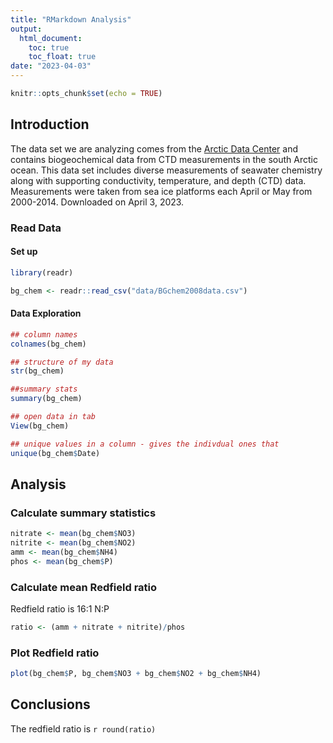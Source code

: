 ```yaml
---
title: "RMarkdown Analysis"
output: 
  html_document:
    toc: true
    toc_float: true
date: "2023-04-03"
---
```


```r
knitr::opts_chunk$set(echo = TRUE)
```

## Introduction

The data set we are analyzing comes from the [Arctic Data Center](https://arcticdata.io/catalog/view/doi:10.18739/A25T3FZ8X) and contains biogeochemical data from CTD measurements in the south Arctic ocean. This data set includes diverse measurements of seawater chemistry along with supporting conductivity, temperature, and depth (CTD) data. Measurements were taken from sea ice platforms each April or May from 2000-2014. Downloaded on April 3, 2023. 

### Read Data

#### Set up
```r
library(readr)
```


```r
bg_chem <- readr::read_csv("data/BGchem2008data.csv")

```

#### Data Exploration 

```r
## column names
colnames(bg_chem)

## structure of my data
str(bg_chem)

##summary stats
summary(bg_chem)

## open data in tab 
View(bg_chem)

## unique values in a column - gives the indivdual ones that 
unique(bg_chem$Date)

```


## Analysis

### Calculate summary statistics

```r
nitrate <- mean(bg_chem$NO3)
nitrite <- mean(bg_chem$NO2)
amm <- mean(bg_chem$NH4)
phos <- mean(bg_chem$P)
```


### Calculate mean Redfield ratio

Redfield ratio is 16:1 N:P 

```r

ratio <- (amm + nitrate + nitrite)/phos
```


### Plot Redfield ratio

```r
plot(bg_chem$P, bg_chem$NO3 + bg_chem$NO2 + bg_chem$NH4)
```


## Conclusions

The redfield ratio is `r round(ratio)`


